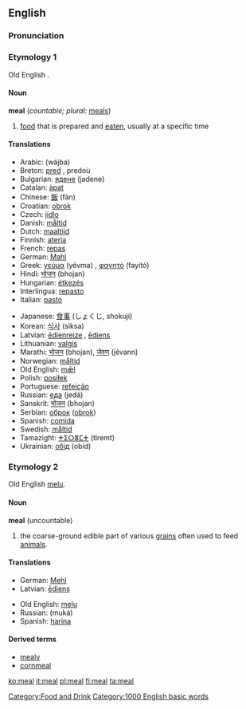 ==English==
===Pronunciation===
{{IPA|/mi:l/}}

===Etymology 1===
Old English {{IPAchar|[[mæl|mǣl]]}}.

====Noun====
'''meal''' (''countable; plural:'' [[meals]])

# [[food]] that is prepared and [[eat]]en, usually at a specific time

====Translations====
{{top}}
*Arabic: {{ARchar|[[وجبة]]}} (wájba) {{f}}
*Breton: [[pred]] {{m}}, predoù {{p}}
*Bulgarian: [[ядене]] (jadene) {{n}}
*Catalan: [[àpat]] {{m}}
*Chinese: [[飯]] (fàn)
*Croatian: [[obrok]] {{m}}
*Czech: [[jídlo]] {{n}}
*Danish: [[måltid]]
*Dutch: [[maaltijd]]
*Finnish: [[ateria]]
*French: [[repas]] {{m}}
*German: [[Mahl]] {{n}}
*Greek: [[γεύμα]] (yévma) {{n}}, [[φαγητό]] (fayitó) {{n}}
*Hindi: [[भोजन]] (bhojan)
*Hungarian: [[étkezés]]
*Interlingua: [[repasto]]
*Italian: [[pasto]] {{m}}
{{mid}}
*Japanese: [[食事]] (しょくじ, shokují)
*Korean: [[식사]] (siksa)
*Latvian: [[ēdienreize]] {{f}}, [[ēdiens]] {{f}}
*Lithuanian: [[valgis]] {{m}}
*Marathi: [[भोजन]] (bhojan), [[जेवण]] (jévann)
*Norwegian: [[måltid]]
*Old English: [[mæl|mǣl]] {{n}}
*Polish: [[posiłek]] {{m}}
*Portuguese: [[refeição]] {{f}}
*Russian: [[еда]] (jedá) {{f}}
*Sanskrit: [[भोजन]] (bhojan)
*Serbian: [[оброк]] ([[obrok]]) {{m}}
*Spanish: [[comida]] {{f}}
*Swedish: [[måltid]] {{c}}
*Tamazight: [[ⵜⵉⵔⴻⵎⵜ]] (tiremt) {{f}}
*Ukrainian: [[обід]] (obíd) {{m}}
{{bottom}}

===Etymology 2===
Old English [[melu]].

====Noun====
'''meal''' (uncountable)

# the coarse-ground edible part of various [[grain]]s often used to feed [[animal]]s.

====Translations====
{{top}}
*German: [[Mehl]] {{n}}
*Latvian: [[ēdiens]] {{f}}
{{mid}}
*Old English: [[melu]]
*Russian: {{RUchar|[[мука|мука́]]}} (muká) {{f}}
*Spanish: [[harina]] {{f}} 
{{bottom}}

====Derived terms====
*[[mealy]]
*[[cornmeal]]

[[Category:Food and Drink]]
[[Category:1000 English basic words]]

[[ko:meal]]
[[it:meal]]
[[pl:meal]]
[[fi:meal]]
[[ta:meal]]